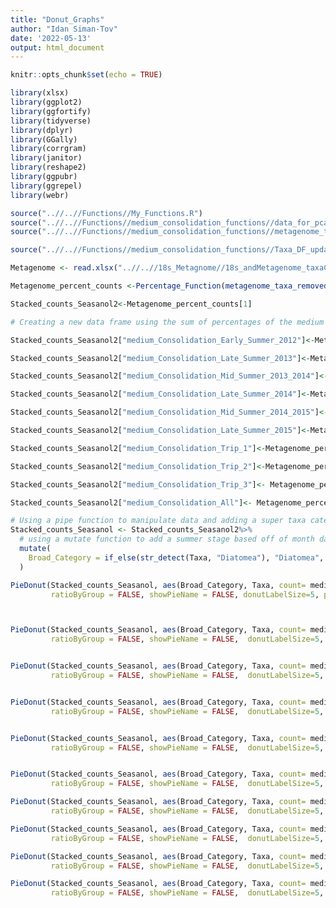 ```yaml
---
title: "Donut_Graphs"
author: "Idan Siman-Tov"
date: '2022-05-13'
output: html_document
---
```


```r
knitr::opts_chunk$set(echo = TRUE)
```

```r
library(xlsx)
library(ggplot2)
library(ggfortify)
library(tidyverse)
library(dplyr)
library(GGally)
library(corrgram)
library(janitor)
library(reshape2)
library(ggpubr)
library(ggrepel)
library(webr)
```



```r
source("..//..//Functions//My_Functions.R")
source("..//..//Functions//medium_consolidation_functions//data_for_pca_formating_updatedSept2022_no_percentage_medium_consolidation.R")
source("..//..//Functions//medium_consolidation_functions//metagenome_taxa_removed_updatedSept2022_no_percentage_medium_consolidation.R")

source("..//..//Functions//medium_consolidation_functions//Taxa_DF_updatedSept2022_no_percentage_medium_consolidation.R")
```


```r
Metagenome <- read.xlsx("..//..//18s_Metagnome//18s_andMetagenome_taxaCounts_updatedSept2022_no_percentage.xlsx", sheetIndex=4, header= FALSE)
```




```r
Metagenome_percent_counts <-Percentage_Function(metagenome_taxa_removed())
```


```r
Stacked_counts_Seasanol2<-Metagenome_percent_counts[1]
```




```r
# Creating a new data frame using the sum of percentages of the medium Consolidation data

Stacked_counts_Seasanol2["medium_Consolidation_Early_Summer_2012"]<-Metagenome_percent_counts$`2012-11-27`

Stacked_counts_Seasanol2["medium_Consolidation_Late_Summer_2013"]<-Metagenome_percent_counts$`2013-02-08`

Stacked_counts_Seasanol2["medium_Consolidation_Mid_Summer_2013_2014"]<-Metagenome_percent_counts$`2013-ver`

Stacked_counts_Seasanol2["medium_Consolidation_Late_Summer_2014"]<-Metagenome_percent_counts$`2014-02-03` + Metagenome_percent_counts$`2014-02-10` + Metagenome_percent_counts$`2014-02-28` + Metagenome_percent_counts$`2014-03-04`

Stacked_counts_Seasanol2["medium_Consolidation_Mid_Summer_2014_2015"]<-Metagenome_percent_counts$`2014-12-01` + Metagenome_percent_counts$`2014-12-11` + Metagenome_percent_counts$`2015-01-12` + Metagenome_percent_counts$`2015-01-19`

Stacked_counts_Seasanol2["medium_Consolidation_Late_Summer_2015"]<-Metagenome_percent_counts$`2015-02-09` + Metagenome_percent_counts$`2015-02-23` + Metagenome_percent_counts$`2015-03-09`

Stacked_counts_Seasanol2["medium_Consolidation_Trip_1"]<-Metagenome_percent_counts$`2012-11-27` + Metagenome_percent_counts$`2013-02-08`

Stacked_counts_Seasanol2["medium_Consolidation_Trip_2"]<-Metagenome_percent_counts$`2013-12-27` + Metagenome_percent_counts$`2014-01-23` + Metagenome_percent_counts$`2014-02-03` + Metagenome_percent_counts$`2014-02-10` + Metagenome_percent_counts$`2014-02-28` + Metagenome_percent_counts$`2014-03-04`

Stacked_counts_Seasanol2["medium_Consolidation_Trip_3"]<- Metagenome_percent_counts$`2014-12-01` + Metagenome_percent_counts$`2014-12-11` + Metagenome_percent_counts$`2015-01-12` + Metagenome_percent_counts$`2015-01-19` + Metagenome_percent_counts$`2015-02-09` + Metagenome_percent_counts$`2015-02-23` + Metagenome_percent_counts$`2015-03-09`

Stacked_counts_Seasanol2["medium_Consolidation_All"]<- Metagenome_percent_counts$`2012-11-27` + Metagenome_percent_counts$`2013-02-08` + Metagenome_percent_counts$`2013-12-27` + Metagenome_percent_counts$`2014-01-23` + Metagenome_percent_counts$`2014-02-03` + Metagenome_percent_counts$`2014-02-10` + Metagenome_percent_counts$`2014-02-28` + Metagenome_percent_counts$`2014-03-04` + Metagenome_percent_counts$`2014-12-01` + Metagenome_percent_counts$`2014-12-11` + Metagenome_percent_counts$`2015-01-12` + Metagenome_percent_counts$`2015-01-19` + Metagenome_percent_counts$`2015-02-09` + Metagenome_percent_counts$`2015-02-23` + Metagenome_percent_counts$`2015-03-09`


```





```r
# Using a pipe function to manipulate data and adding a super taxa category
Stacked_counts_Seasanol <- Stacked_counts_Seasanol2%>%
  # using a mutate function to add a summer stage based off of month data was collected
  mutate(
    Broad_Category = if_else(str_detect(Taxa, "Diatomea"), "Diatomea", if_else(str_detect(Taxa, "Stramenopiles") , "Stramenopiles", "Other")),
  )

```



```r
PieDonut(Stacked_counts_Seasanol, aes(Broad_Category, Taxa, count= medium_Consolidation_Early_Summer_2012),
         ratioByGroup = FALSE, showPieName = FALSE, donutLabelSize=5, pieLabelSize=5, title="medium_Consolidation_Early_Summer_2012",color = "darkslategray")



PieDonut(Stacked_counts_Seasanol, aes(Broad_Category, Taxa, count= medium_Consolidation_Late_Summer_2013),
         ratioByGroup = FALSE, showPieName = FALSE,  donutLabelSize=5, pieLabelSize=5,title="medium_Consolidation_Late_Summer_2013",color = "darkslategray")


PieDonut(Stacked_counts_Seasanol, aes(Broad_Category, Taxa, count= medium_Consolidation_Mid_Summer_2013_2014),
         ratioByGroup = FALSE, showPieName = FALSE,  donutLabelSize=5, pieLabelSize=5,title="medium_Consolidation_Mid_Summer_2013_2014",color = "darkslategray")


PieDonut(Stacked_counts_Seasanol, aes(Broad_Category, Taxa, count= medium_Consolidation_Late_Summer_2014),
         ratioByGroup = FALSE, showPieName = FALSE,  donutLabelSize=5, pieLabelSize=5,title="medium_Consolidation_Late_Summer_2014",color = "darkslategray")


PieDonut(Stacked_counts_Seasanol, aes(Broad_Category, Taxa, count= medium_Consolidation_Mid_Summer_2014_2015),
         ratioByGroup = FALSE, showPieName = FALSE,  donutLabelSize=5, pieLabelSize=5,title="medium_Consolidation_Mid_Summer_2014_2015",color = "darkslategray")


PieDonut(Stacked_counts_Seasanol, aes(Broad_Category, Taxa, count= medium_Consolidation_Late_Summer_2015),
         ratioByGroup = FALSE, showPieName = FALSE,  donutLabelSize=5, pieLabelSize=5,title="medium_Consolidation_Late_Summer_2015",color = "darkslategray")

PieDonut(Stacked_counts_Seasanol, aes(Broad_Category, Taxa, count= medium_Consolidation_Trip_1),
         ratioByGroup = FALSE, showPieName = FALSE,  donutLabelSize=5, pieLabelSize=5,title="medium_Consolidation_Trip_1",color = "darkslategray")

PieDonut(Stacked_counts_Seasanol, aes(Broad_Category, Taxa, count= medium_Consolidation_Trip_2),
         ratioByGroup = FALSE, showPieName = FALSE,  donutLabelSize=5, pieLabelSize=5,title="medium_Consolidation_Trip_2",color = "darkslategray")

PieDonut(Stacked_counts_Seasanol, aes(Broad_Category, Taxa, count= medium_Consolidation_Trip_3),
         ratioByGroup = FALSE, showPieName = FALSE,  donutLabelSize=5, pieLabelSize=5,title="medium_Consolidation_Trip_3",color = "darkslategray")

PieDonut(Stacked_counts_Seasanol, aes(Broad_Category, Taxa, count= medium_Consolidation_All),
         ratioByGroup = FALSE, showPieName = FALSE,  donutLabelSize=5, pieLabelSize=5,title="medium_Consolidation_All",color = "darkslategray")


```








